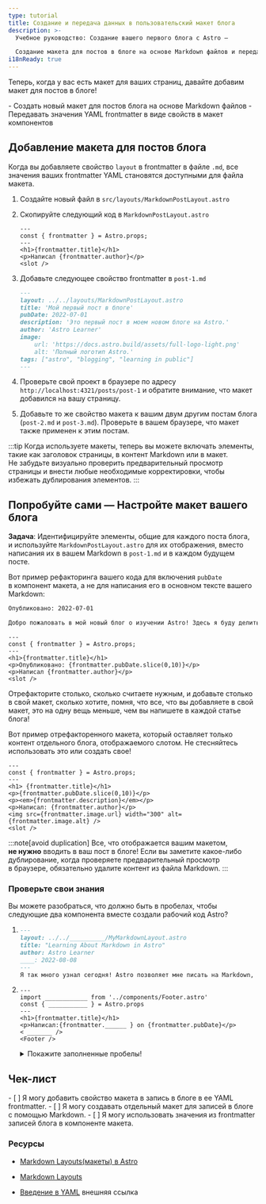 ```yaml
---
type: tutorial
title: Создание и передача данных в пользовательский макет блога
description: >-
  Учебное руководство: Создание вашего первого блога с Astro —

  Создание макета для постов в блоге на основе Markdown файлов и передача значений frontmatter в виде свойств
i18nReady: true
---
```




Теперь, когда у вас есть макет для ваших страниц, давайте добавим макет для постов в блоге!

<PreCheck>
  - Создать новый макет для постов блога на основе Markdown файлов
  - Передавать значения YAML frontmatter в виде свойств в макет компонентов
</PreCheck>

## Добавление макета для постов блога

Когда вы добавляете свойство `layout` в frontmatter в файле `.md`, все значения ваших frontmatter YAML становятся доступными для файла макета.

1. Создайте новый файл в `src/layouts/MarkdownPostLayout.astro`

2. Скопируйте следующий код в `MarkdownPostLayout.astro`

    ```astro title="src/layouts/MarkdownPostLayout.astro"
    ---
    const { frontmatter } = Astro.props;
    ---
    <h1>{frontmatter.title}</h1>
    <p>Написал {frontmatter.author}</p>
    <slot />
    ```

3. Добавьте следующее свойство frontmatter в `post-1.md`

    ```markdown title="src/pages/posts/post-1.md" ins={2}
    ---
    layout: ../../layouts/MarkdownPostLayout.astro
    title: 'Мой первый пост в блоге'
    pubDate: 2022-07-01
    description: 'Это первый пост в моем новом блоге на Astro.'
    author: 'Astro Learner'
    image:
        url: 'https://docs.astro.build/assets/full-logo-light.png'
        alt: 'Полный логотип Astro.'
    tags: ["astro", "blogging", "learning in public"]
    ---
    ```

4. Проверьте свой проект в браузере по адресу `http://localhost:4321/posts/post-1` и обратите внимание, что макет добавился на вашу страницу.

5. Добавьте то же свойство макета к вашим двум другим постам блога (`post-2.md` и `post-3.md`). Проверьте в вашем браузере, что макет также применен к этим постам.

:::tip
Когда используете макеты, теперь вы можете включать элементы, такие как заголовок страницы, в контент Markdown или в макет. Не забудьте визуально проверить предварительный просмотр страницы и внести любые необходимые корректировки, чтобы избежать дублирования элементов.
:::

<Box icon="puzzle-piece">

## Попробуйте сами — Настройте макет вашего блога

**Задача**: Идентифицируйте элементы, общие для каждого поста блога, и используйте `MarkdownPostLayout.astro` для их отображения, вместо написания их в вашем Markdown в `post-1.md` и в каждом будущем посте.

Вот пример рефакторинга вашего кода для включения `pubDate` в компонент макета, а не для написания его в основном тексте вашего Markdown:

```markdown title="src/pages/posts/post-1.md" del={1}
Опубликовано: 2022-07-01

Добро пожаловать в мой новый блог о изучении Astro! Здесь я буду делиться своим путем обучения по мере создания нового сайта.
```

```astro title="src/layouts/MarkdownPostLayout.astro" ins={5}
---
const { frontmatter } = Astro.props;
---
<h1>{frontmatter.title}</h1>
<p>Опубликовано: {frontmatter.pubDate.slice(0,10)}</p>
<p>Написал {frontmatter.author}</p>
<slot />
```
Отрефакторите столько, сколько считаете нужным, и добавьте столько в свой макет, сколько хотите, помня, что все, что вы добавляете в свой макет, это на одну вещь меньше, чем вы напишете в каждой статье блога!

Вот пример отрефакторенного макета, который оставляет только контент отдельного блога, отображаемого слотом. Не стесняйтесь использовать это или создать свое!

```astro title="src/layouts/MarkdownPostLayout.astro"
---
const { frontmatter } = Astro.props;
---
<h1> {frontmatter.title}</h1>
<p>{frontmatter.pubDate.slice(0,10)}</p>
<p><em>{frontmatter.description}</em></p>
<p>Написал: {frontmatter.author}</p>
<img src={frontmatter.image.url} width="300" alt={frontmatter.image.alt} />
<slot />
```
</Box>

:::note[avoid duplication]
 Все, что отображается вашим макетом, **не нужно** вводить в ваш пост в блоге! Если вы заметите какое-либо дублирование, когда проверяете предварительный просмотр в браузере, обязательно удалите контент из файла Markdown.
 :::



<Box icon="question-mark">

### Проверьте свои знания
Вы можете разобраться, что должно быть в пробелах, чтобы следующие два компонента вместе создали рабочий код Astro?

1.  ```markdown title="src/pages/posts/learning-astro.md"
    ---
    layout: ../../__________/MyMarkdownLayout.astro
    title: "Learning About Markdown in Astro"
    author: Astro Learner
    ____: 2022-08-08
    ---
    Я так много узнал сегодня! Astro позволяет мне писать на Markdown, но также использовать переменные из frontmatter. Я даже могу получить доступ к этим значениям в компоненте макета Astro.
    ```

2.  ```astro title="src/layouts/MarkdownLayout.astro"
    ---
    import ____________ from '../components/Footer.astro'
    const { ___________ } = Astro.props
    ---
    <h1>{frontmatter.title}</h1>
    <p>Написал:{frontmatter.______ } on {frontmatter.pubDate}</p>
    < _______ />
    <Footer />
    ```
    <details>
        <summary>Покажите заполненные пробелы!</summary>

        1.  ```markdown title="src/pages/posts/learning-astro.md" "../layouts" "pubDate:"
            ---
            layout: ../../layouts/MyMarkdownLayout.astro
            title: "Learning About Markdown in Astro"
            author: Astro Learner
            pubDate: 2022-08-08
            ---
            I learned so much today! Astro allows me to write in Markdown, but also use variables from the frontmatter. I can even access those values in an Astro layout component.
            ```

        2.  ```astro title="src/layouts/MarkdownLayout.astro" " Footer " " frontmatter " ".author" "slot"
            ---
            import Footer from '../components/Footer.astro'
            const { frontmatter } = Astro.props
            ---
            <h1>{frontmatter.title}</h1>
            <p>Написал:{frontmatter.author } on {frontmatter.pubDate}</p>
            < slot />
            <Footer />
            ```
    </details>
</Box>

<Box icon="check-list">

## Чек-лист

<Checklist>
- [ ] Я могу добавить свойство макета в запись в блоге в ее YAML frontmatter.
- [ ] Я могу создавать отдельный макет для записей в блоге с помощью Markdown.
- [ ] Я могу использовать значения из frontmatter записей блога в компоненте макета.
</Checklist>

</Box>

### Ресурсы

- [Markdown Layouts(макеты) в Astro](/ru/guides/markdown-content/#frontmatter-layout)

- [Markdown Layouts](/ru/basics/layouts/#markdown-макеты)

- [Введение в YAML](https://dev.to/paulasantamaria/introduction-to-yaml-125f) <Badge>внешняя ссылка</Badge>
